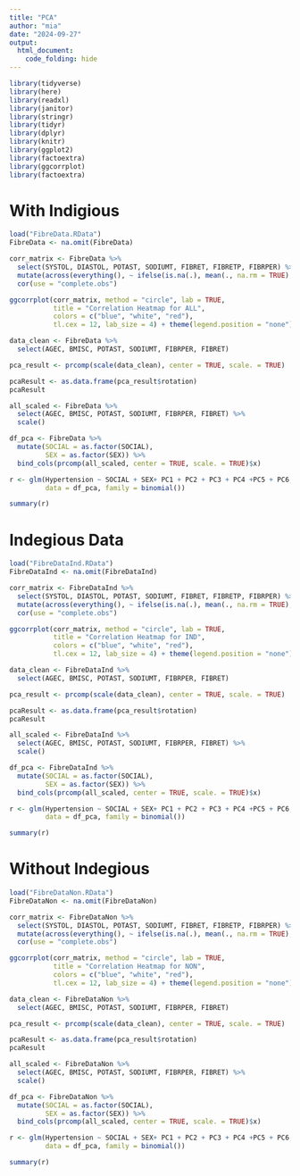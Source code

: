 ```yaml
---
title: "PCA"
author: "mia"
date: "2024-09-27"
output:
  html_document:
    code_folding: hide
---
```

```r
library(tidyverse)
library(here)      
library(readxl)    
library(janitor)   
library(stringr)   
library(tidyr)     
library(dplyr)
library(knitr)
library(ggplot2)
library(factoextra)
library(ggcorrplot)
library(factoextra)
```
# With Indigious
```r
load("FibreData.RData")
FibreData <- na.omit(FibreData)
```

```r
corr_matrix <- FibreData %>%
  select(SYSTOL, DIASTOL, POTAST, SODIUMT, FIBRET, FIBRETP, FIBRPER) %>%
  mutate(across(everything(), ~ ifelse(is.na(.), mean(., na.rm = TRUE), .))) %>%
  cor(use = "complete.obs")

ggcorrplot(corr_matrix, method = "circle", lab = TRUE, 
           title = "Correlation Heatmap for ALL", 
           colors = c("blue", "white", "red"),
           tl.cex = 12, lab_size = 4) + theme(legend.position = "none")  
```

```r
data_clean <- FibreData %>%
  select(AGEC, BMISC, POTAST, SODIUMT, FIBRPER, FIBRET)

pca_result <- prcomp(scale(data_clean), center = TRUE, scale. = TRUE)

pcaResult <- as.data.frame(pca_result$rotation)
pcaResult
```

```r
all_scaled <- FibreData %>%
  select(AGEC, BMISC, POTAST, SODIUMT, FIBRPER, FIBRET) %>%
  scale()

df_pca <- FibreData %>%
  mutate(SOCIAL = as.factor(SOCIAL), 
         SEX = as.factor(SEX)) %>%
  bind_cols(prcomp(all_scaled, center = TRUE, scale. = TRUE)$x)

r <- glm(Hypertension ~ SOCIAL + SEX+ PC1 + PC2 + PC3 + PC4 +PC5 + PC6, 
         data = df_pca, family = binomial())

summary(r)
```
# Indegious Data
```r
load("FibreDataInd.RData")
FibreDataInd <- na.omit(FibreDataInd)
```

```r
corr_matrix <- FibreDataInd %>%
  select(SYSTOL, DIASTOL, POTAST, SODIUMT, FIBRET, FIBRETP, FIBRPER) %>%
  mutate(across(everything(), ~ ifelse(is.na(.), mean(., na.rm = TRUE), .))) %>%
  cor(use = "complete.obs")

ggcorrplot(corr_matrix, method = "circle", lab = TRUE, 
           title = "Correlation Heatmap for IND", 
           colors = c("blue", "white", "red"),
           tl.cex = 12, lab_size = 4) + theme(legend.position = "none")  
```

```r
data_clean <- FibreDataInd %>%
  select(AGEC, BMISC, POTAST, SODIUMT, FIBRPER, FIBRET)

pca_result <- prcomp(scale(data_clean), center = TRUE, scale. = TRUE)

pcaResult <- as.data.frame(pca_result$rotation)
pcaResult
```

```r
all_scaled <- FibreDataInd %>%
  select(AGEC, BMISC, POTAST, SODIUMT, FIBRPER, FIBRET) %>%
  scale()

df_pca <- FibreDataInd %>%
  mutate(SOCIAL = as.factor(SOCIAL), 
         SEX = as.factor(SEX)) %>%
  bind_cols(prcomp(all_scaled, center = TRUE, scale. = TRUE)$x)

r <- glm(Hypertension ~ SOCIAL + SEX+ PC1 + PC2 + PC3 + PC4 +PC5 + PC6, 
         data = df_pca, family = binomial())

summary(r)
```
# Without Indegious
```r
load("FibreDataNon.RData")
FibreDataNon <- na.omit(FibreDataNon)
```

```r
corr_matrix <- FibreDataNon %>%
  select(SYSTOL, DIASTOL, POTAST, SODIUMT, FIBRET, FIBRETP, FIBRPER) %>%
  mutate(across(everything(), ~ ifelse(is.na(.), mean(., na.rm = TRUE), .))) %>%
  cor(use = "complete.obs")

ggcorrplot(corr_matrix, method = "circle", lab = TRUE, 
           title = "Correlation Heatmap for NON", 
           colors = c("blue", "white", "red"),
           tl.cex = 12, lab_size = 4) + theme(legend.position = "none")  
```

```r
data_clean <- FibreDataNon %>%
  select(AGEC, BMISC, POTAST, SODIUMT, FIBRPER, FIBRET)

pca_result <- prcomp(scale(data_clean), center = TRUE, scale. = TRUE)

pcaResult <- as.data.frame(pca_result$rotation)
pcaResult
```

```r
all_scaled <- FibreDataNon %>%
  select(AGEC, BMISC, POTAST, SODIUMT, FIBRPER, FIBRET) %>%
  scale()

df_pca <- FibreDataNon %>%
  mutate(SOCIAL = as.factor(SOCIAL), 
         SEX = as.factor(SEX)) %>%
  bind_cols(prcomp(all_scaled, center = TRUE, scale. = TRUE)$x)

r <- glm(Hypertension ~ SOCIAL + SEX+ PC1 + PC2 + PC3 + PC4 +PC5 + PC6, 
         data = df_pca, family = binomial())

summary(r)
```